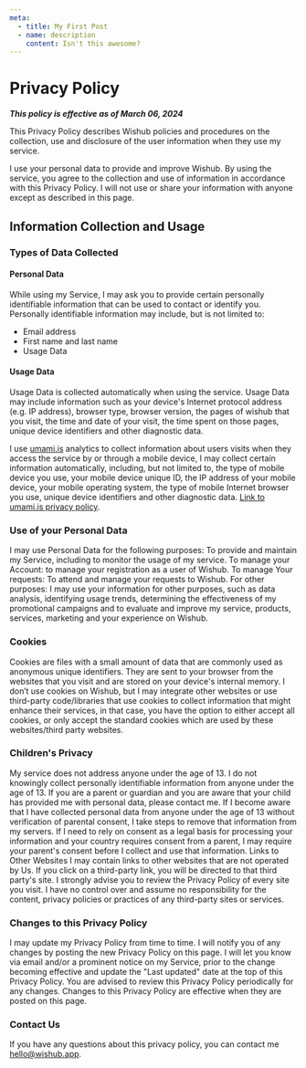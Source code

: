 ```yaml
---
meta:
  - title: My First Post
  - name: description
    content: Isn't this awesome?
---
```



# Privacy Policy

**_This policy is effective as of March 06, 2024_**

This Privacy Policy describes Wishub policies and procedures on the collection, use and disclosure of the user information when they use my service.

I use your personal data to provide and improve Wishub. By using the service, you agree to the collection and use of information in accordance with this Privacy Policy. I will not use or share your information with anyone except as described in this page.

## Information Collection and Usage

### Types of Data Collected

#### Personal Data

While using my Service, I may ask you to provide certain personally identifiable information that can be used to contact or identify you. Personally identifiable information may include, but is not limited to:

- Email address
- First name and last name
- Usage Data

#### Usage Data

Usage Data is collected automatically when using the service.
Usage Data may include information such as your device's Internet protocol address (e.g. IP address), browser type, browser version, the pages of wishub that you visit, the time and date of your visit, the time spent on those pages, unique device identifiers and other diagnostic data.

I use [umami.is](https:/umami.is) analytics to collect information about users visits when they access the service by or through a mobile device, I may collect certain information automatically, including, but not limited to, the type of mobile device you use, your mobile device unique ID, the IP address of your mobile device, your mobile operating system, the type of mobile Internet browser you use, unique device identifiers and other diagnostic data. [Link to umami.is privacy policy](https://umami.is/privacy).

### Use of your Personal Data

I may use Personal Data for the following purposes:
To provide and maintain my Service, including to monitor the usage of my service.
To manage your Account: to manage your registration as a user of Wishub.
To manage Your requests: To attend and manage your requests to Wishub.
For other purposes: I may use your information for other purposes, such as data analysis, identifying usage trends, determining the effectiveness of my promotional campaigns and to evaluate and improve my service, products, services, marketing and your experience on Wishub.

### Cookies

Cookies are files with a small amount of data that are commonly used as anonymous unique identifiers. They are sent to your browser from the websites that you visit and are stored on your device's internal memory. I don’t use cookies on Wishub, but I may integrate other websites or use third-party code/libraries that use cookies to collect information that might enhance their services, in that case, you have the option to either accept all cookies, or only accept the standard cookies which are used by these websites/third party websites.

### Children's Privacy

My service does not address anyone under the age of 13. I do not knowingly collect personally identifiable information from anyone under the age of 13. If you are a parent or guardian and you are aware that your child has provided me with personal data, please contact me. If I become aware that I have collected personal data from anyone under the age of 13 without verification of parental consent, I take steps to remove that information from my servers.
If I need to rely on consent as a legal basis for processing your information and your country requires consent from a parent, I may require your parent's consent before I collect and use that information.
Links to Other Websites
I may contain links to other websites that are not operated by Us. If you click on a third-party link, you will be directed to that third party's site. I strongly advise you to review the Privacy Policy of every site you visit.
I have no control over and assume no responsibility for the content, privacy policies or practices of any third-party sites or services.

### Changes to this Privacy Policy

I may update my Privacy Policy from time to time. I will notify you of any changes by posting the new Privacy Policy on this page.
I will let you know via email and/or a prominent notice on my Service, prior to the change becoming effective and update the "Last updated" date at the top of this Privacy Policy.
You are advised to review this Privacy Policy periodically for any changes. Changes to this Privacy Policy are effective when they are posted on this page.

### Contact Us

If you have any questions about this privacy policy, you can contact me [hello@wishub.app](mailto:hello@wishub.app).
